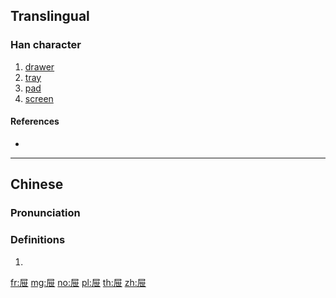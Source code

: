 {{also|屜}}
==Translingual==

===Han character===
{{Han char|rn=44|rad=尸|as=05|sn=8|four=|canj=SPT|ids=⿸尸世}}

# [[drawer]]
# [[tray]]
# [[pad]]
# [[screen]]

====References====
* {{Han ref|kx=0301.100|dkj=07670|dj=0598.010|hdz=20968.030|uh=5C49|ud=23625}}

----

==Chinese==
{{zh-forms}}

===Pronunciation===
{{zh-pron
|m=tì
|c=tai3
|mc=
|oc=y
|ma=
|cat=n
}}

===Definitions===
{{zh-hanzi}}

# {{rfdef|lang=zh}}

[[fr:屉]]
[[mg:屉]]
[[no:屉]]
[[pl:屉]]
[[th:屉]]
[[zh:屉]]